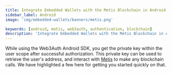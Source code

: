 ```yaml
---
title: Integrate Embedded Wallets with the Metis Blockchain in Android
sidebar_label: Android
image: 'img/embedded-wallets/banners/metis.png'

keywords: [android, metis, web3auth, authentication, blockchain]
description: 'Integrate Embedded Wallets with the Metis Blockchain in Android | Embedded Wallets'
---
```



While using the Web3Auth Android SDK, you get the private key within the user scope after successful authorization. This private key can be used to retrieve the user's address, and interact with [Metis](https://metis.io) to make any blockchain calls. We have highlighted a few here for getting you started quickly on that.

<EVMInteraction />
